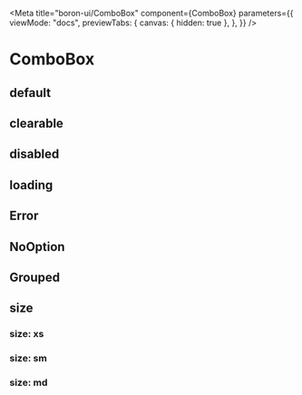 
<Meta
  title="boron-ui/ComboBox"
  component={ComboBox}
  parameters={{
    viewMode: "docs",
    previewTabs: {
      canvas: { hidden: true },
    },
  }}
/>

# ComboBox

## default

<Canvas>
  <Story name="default">
    <ComboBox
      options={[
        { label: "a", value: "a" },
        { label: "b", value: "b" },
      ]}
    />
  </Story>
</Canvas>

## clearable

<Canvas>
  <Story name="clearable">
    <ComboBox
      isClearable
      defaultValue={{ label: "a", value: "a" }}
      options={[
        { label: "a", value: "a" },
        { label: "b", value: "b" },
      ]}
    />
  </Story>
</Canvas>

## disabled

<Canvas>
  <Story name="disabled">
    <ComboBox
      isDisabled
      options={[
        { label: "a", value: "a" },
        { label: "b", value: "b" },
      ]}
    />
  </Story>
</Canvas>

## loading

<Canvas>
  <Story name="loading">
    <ComboBox isLoading options={[]} />
  </Story>
</Canvas>

## Error

<Canvas>
  <Story name="error">
    <ComboBox hasError={true} />
  </Story>
</Canvas>

## NoOption

<Canvas>
  <Story name="nooptions">
    <ComboBox options={[]} />
  </Story>
</Canvas>

## Grouped

<Canvas>
  <Story name="grouped">
    <ComboBox
      options={[
        {
          label: "グループ名",
          options: [
            { label: "選択肢", value: "a" },
            { label: "選択肢", value: "b" },
          ],
        },
      ]}
    />
  </Story>
</Canvas>

## size

### size: xs

<Canvas>
  <Story name="xs">
    <ComboBox
      size="xs"
      options={[
        { label: "a", value: "a" },
        { label: "b", value: "b" },
      ]}
    />
  </Story>
</Canvas>

### size: sm

<Canvas>
  <Story name="sm">
    <ComboBox
      size="sm"
      options={[
        { label: "a", value: "a" },
        { label: "b", value: "b" },
      ]}
    />
  </Story>
</Canvas>

### size: md

<Canvas>
  <Story name="md">
    <ComboBox
      size="md"
      options={[
        { label: "a", value: "a" },
        { label: "b", value: "b" },
      ]}
    />
  </Story>
</Canvas>

<ArgsTable of={ComboBox} />
